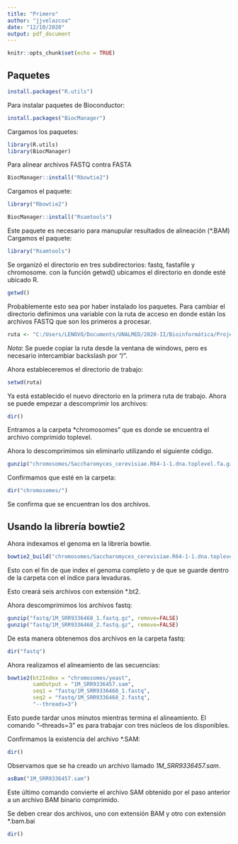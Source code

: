 ```yaml
---
title: "Primero"
author: "jjvelazcoa"
date: "12/10/2020"
output: pdf_document
---
```


```r
knitr::opts_chunk$set(echo = TRUE)
```

## Paquetes

```r
install.packages("R.utils")
```
Para instalar paquetes de Bioconductor:
```r
install.packages("BiocManager")
```
Cargamos los paquetes:

```r
library(R.utils)
library(BiocManager)
```
Para alinear archivos FASTQ contra FASTA

```r
BiocManager::install("Rbowtie2")
```

Cargamos el paquete:

```r
library("Rbowtie2")
```


```r
BiocManager::install("Rsamtools")
```

Este paquete es necesario para manupular resultados de alineación (*.BAM)
Cargamos el paquete:

```r
library("Rsamtools")
```
Se organizó el directorio en tres subdirectorios: fastq, fastafile y chromosome.
con la función getwd() ubicamos el directorio en donde esté ubicado R.
```r
getwd()
```
Probablemente esto sea por haber instalado los paquetes. Para cambiar el directorio definimos una variable con la ruta de acceso en donde están los archivos FASTQ que son los primeros a procesar.

```r
ruta <- "C:/Users/LENOVO/Documents/UNALMED/2020-II/Bioinformática/Project/BEC/2020-03-23/chromosomes"
```

*Nota*: Se puede copiar la ruta desde la ventana de windows, pero es necesario intercambiar backslash por "/".

Ahora estableceremos el directorio de trabajo:

```r
setwd(ruta)
```

Ya está establecido el nuevo directorio en la primera ruta de trabajo. Ahora se puede empezar a descomprimir los archivos:

```r
dir()
```
Entramos a la carpeta *chromosomes" que es donde se encuentra el archivo comprimido toplevel.

Ahora lo descomprimimos sin eliminarlo utilizando el siguiente código.

```r
gunzip("chromosomes/Saccharomyces_cerevisiae.R64-1-1.dna.toplevel.fa.gz", remove=FALSE)
```
Confirmamos que esté en la carpeta:

```r
dir("chromosomes/")
```

Se confirma que se encuentran los dos archivos.

## Usando la librería bowtie2

Ahora indexamos el genoma en la librería bowtie.
```r
bowtie2_build("chromosomes/Saccharomyces_cerevisiae.R64-1-1.dna.toplevel.fa", bt2Index = "chromosomes/yeast")
```

Esto con el fin de que index el genoma completo y de que se guarde dentro de la carpeta con el índice para levaduras.

Esto creará seis archivos con extensión *.bt2.

Ahora descomprimimos los archivos fastq:

```r
gunzip("fastq/1M_SRR9336468_1.fastq.gz", remove=FALSE)
gunzip("fastq/1M_SRR9336468_2.fastq.gz", remove=FALSE)
```

De esta manera obtenemos dos archivos en la carpeta fastq:
```r
dir("fastq")
```

  Ahora realizamos el alineamiento de las secuencias:
```r
bowtie2(bt2Index = "chromosomes/yeast", 
        samOutput = "1M_SRR9336457.sam", 
        seq1 = "fastq/1M_SRR9336468_1.fastq",
        seq2 = "fastq/1M_SRR9336468_2.fastq",
        "--threads=3")
```
  
Esto puede tardar unos minutos mientras termina el alineamiento. El comando "--threads=3" es para trabajar con tres núcleos de los disponibles.

Confirmamos la existencia del archivo *.SAM:

```r
dir()
```
Observamos que se ha creado un archivo llamado *1M_SRR9336457.sam*. 

```r
asBam("1M_SRR9336457.sam")
```

Este último comando convierte el archivo SAM obtenido por el paso anterior a un archivo BAM binario comprimido.

Se deben crear dos archivos, uno con extensión BAM y otro con extensión *.bam.bai

```r
dir()
```




